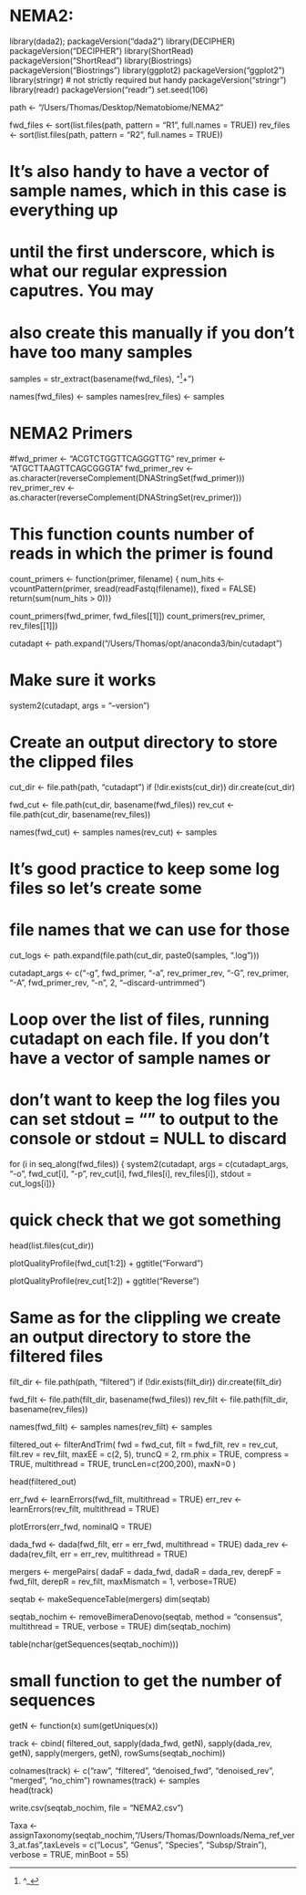 # NEMA2:

library(dada2); packageVersion("dada2")
library(DECIPHER)
packageVersion("DECIPHER")
library(ShortRead)
packageVersion("ShortRead") 
library(Biostrings)
packageVersion("Biostrings")
library(ggplot2)
packageVersion("ggplot2")
library(stringr) # not strictly required but handy
packageVersion("stringr")
library(readr)
packageVersion("readr")
set.seed(106)

path <- "/Users/Thomas/Desktop/Nematobiome/NEMA2"

fwd_files <- sort(list.files(path, pattern = "R1", full.names = TRUE)) 
rev_files <- sort(list.files(path, pattern = "R2", full.names = TRUE))


# It's also handy to have a vector of sample names, which in this case is everything up 
# until the first underscore, which is what our regular expression caputres.  You may
# also create this manually if you don't have too many samples
samples = str_extract(basename(fwd_files), "^[^_]+")


names(fwd_files) <- samples
names(rev_files) <- samples

# NEMA2 Primers
#fwd_primer <- "ACGTCTGGTTCAGGGTTG"
rev_primer <- "ATGCTTAAGTTCAGCGGGTA"
fwd_primer_rev <- as.character(reverseComplement(DNAStringSet(fwd_primer)))
rev_primer_rev <- as.character(reverseComplement(DNAStringSet(rev_primer)))

# This function counts number of reads in which the primer is found
count_primers <- function(primer, filename) {
  num_hits <- vcountPattern(primer, sread(readFastq(filename)), fixed = FALSE)
  return(sum(num_hits > 0))}

count_primers(fwd_primer, fwd_files[[1]])
count_primers(rev_primer, rev_files[[1]])

cutadapt <- path.expand("/Users/Thomas/opt/anaconda3/bin/cutadapt")

# Make sure it works
system2(cutadapt, args = "--version") 

# Create an output directory to store the clipped files
cut_dir <- file.path(path, "cutadapt")
if (!dir.exists(cut_dir)) dir.create(cut_dir)

fwd_cut <- file.path(cut_dir, basename(fwd_files))
rev_cut <- file.path(cut_dir, basename(rev_files))

names(fwd_cut) <- samples
names(rev_cut) <- samples

# It's good practice to keep some log files so let's create some
# file names that we can use for those 
cut_logs <- path.expand(file.path(cut_dir, paste0(samples, ".log")))

cutadapt_args <- c("-g", fwd_primer, "-a", rev_primer_rev, 
                   "-G", rev_primer, "-A", fwd_primer_rev,
                   "-n", 2, "--discard-untrimmed")

# Loop over the list of files, running cutadapt on each file.  If you don't have a vector of sample names or 
# don't want to keep the log files you can set stdout = "" to output to the console or stdout = NULL to discard
for (i in seq_along(fwd_files)) {
  system2(cutadapt, 
          args = c(cutadapt_args,
                   "-o", fwd_cut[i], "-p", rev_cut[i], 
                   fwd_files[i], rev_files[i]),
          stdout = cut_logs[i])}

# quick check that we got something
head(list.files(cut_dir))          

plotQualityProfile(fwd_cut[1:2]) + ggtitle("Forward")

plotQualityProfile(rev_cut[1:2]) + ggtitle("Reverse")

# Same as for the clippling we create an output directory to store the filtered files
filt_dir <- file.path(path, "filtered")
if (!dir.exists(filt_dir)) dir.create(filt_dir)

fwd_filt <- file.path(filt_dir, basename(fwd_files))
rev_filt <- file.path(filt_dir, basename(rev_files))

names(fwd_filt) <- samples
names(rev_filt) <- samples

filtered_out <- filterAndTrim(
  fwd = fwd_cut, 
  filt = fwd_filt,
  rev = rev_cut,
  filt.rev = rev_filt,
  maxEE = c(2, 5), 
  truncQ = 2, 
  rm.phix = TRUE, 
  compress = TRUE, 
  multithread = TRUE, truncLen=c(200,200), maxN=0
  )  

head(filtered_out)  

err_fwd <- learnErrors(fwd_filt, multithread = TRUE)
err_rev <- learnErrors(rev_filt, multithread = TRUE)

plotErrors(err_fwd, nominalQ = TRUE)

dada_fwd <- dada(fwd_filt, err = err_fwd, multithread = TRUE)
dada_rev <- dada(rev_filt, err = err_rev, multithread = TRUE)

mergers <- mergePairs(
  dadaF = dada_fwd,
  dadaR = dada_rev,
  derepF = fwd_filt,
  derepR = rev_filt,
  maxMismatch = 1, 
  verbose=TRUE)

seqtab <- makeSequenceTable(mergers)
dim(seqtab) 

seqtab_nochim <- removeBimeraDenovo(seqtab, method = "consensus", multithread = TRUE, verbose = TRUE)
dim(seqtab_nochim)

table(nchar(getSequences(seqtab_nochim)))

# small function to get the number of sequences
getN <- function(x) sum(getUniques(x))

track <- cbind(
  filtered_out, 
  sapply(dada_fwd, getN), 
  sapply(dada_rev, getN), 
  sapply(mergers, getN), 
  rowSums(seqtab_nochim))

colnames(track) <- c("raw", "filtered", "denoised_fwd", "denoised_rev", "merged", "no_chim")
rownames(track) <- samples  
head(track)

write.csv(seqtab_nochim, file = "NEMA2.csv")  

Taxa <- assignTaxonomy(seqtab_nochim,"/Users/Thomas/Downloads/Nema_ref_ver3_at.fas",taxLevels = c("Locus", "Genus", "Species", "Subsp/Strain"), verbose = TRUE, minBoot = 55)


